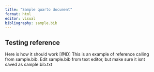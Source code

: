 ```yaml
---
title: "Sample quarto document"
format: html
editor: visual
bibliography: sample.bib
---
```


## Testing reference

Here is how it should work
[@ID]
This is an example of reference calling from sample.bib. Edit sample.bib from text editor, but make sure it isnt saved as sample.bib.txt
